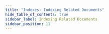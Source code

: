 ```yaml
---
title: "Indexes: Indexing Related Documents"
hide_table_of_contents: true
sidebar_label: Indexing Related Documents
sidebar_position: 11
---
```





<LanguageSwitcher supportedLanguages={supportedLanguages} />

<LanguageContent language="csharp">
   <IndexingRelatedDocumentsCsharp />
</LanguageContent>

<LanguageContent language="java">
   <IndexingRelatedDocumentsJava />
</LanguageContent>

<LanguageContent language="nodejs">
   <IndexingRelatedDocumentsNodejs />
</LanguageContent>


<!---
### Indexes
- [Indexing Basics](../indexes/indexing-basics)
- [Indexing Hierarchical Data](../indexes/indexing-hierarchical-data)
- [Indexing Spatial Data](../indexes/indexing-spatial-data)
- [Indexing Polymorphic Data](../indexes/indexing-polymorphic-data)

### Querying
- [Basics](../indexes/querying/basics)


-->